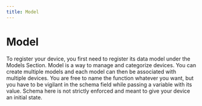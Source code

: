 ```yaml
---
title: Model
---
```



# Model

To register your device, you first need to register its data model under the Models Section. Model is a way to manage and categorize devices. You can create multiple models and each model can then be associated with multiple devices. You are free to name the function whatever you want, but you have to be vigilant in the schema field while passing a variable with its value. Schema here is not strictly enforced and meant to give your device an initial state.

<ReactPlayer playing controls volume={0} width={832} height={468} url="/demos/guides/model.webm" />